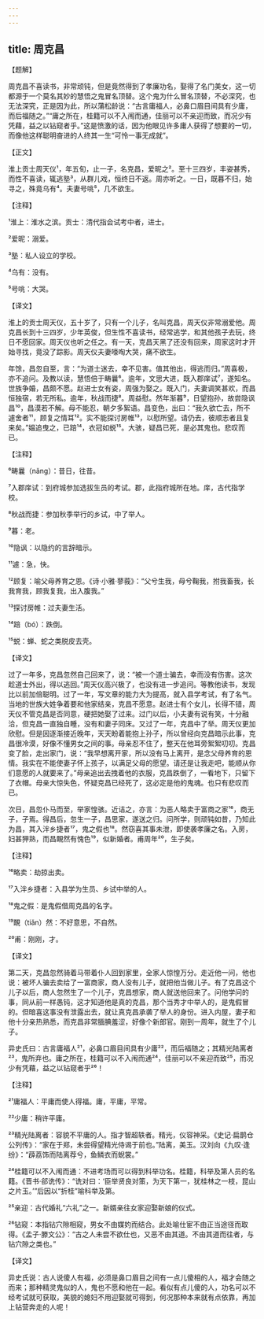 ```yaml
---
---
---
```

title: 周克昌
---




【题解】


周克昌不喜读书，非常顽钝，但是竟然得到了孝廉功名，娶得了名门美女，这一切都源于一个莫名其妙的慧悟之鬼冒名顶替。这个鬼为什么冒名顶替，不必深究，也无法深究，正是因为此，所以蒲松龄说：“古言庸福人，必鼻口眉目间具有少庸，而后福随之。”“庸之所在，桂籍可以不入闱而通，佳丽可以不亲迎而致，而况少有凭藉，益之以钻窥者乎。”这是愤激的话，因为他眼见许多庸人获得了想要的一切，而像他这样聪明奋进的人终其一生“可怜一事无成就”。

【正文】

淮上贡士周天仪¹，年五旬，止一子，名克昌，爱昵之²。至十三四岁，丰姿甚秀，而性不喜读，辄逃塾³，从群儿戏，恒终日不返。周亦听之。一日，既暮不归，始寻之，殊竟乌有⁴。夫妻号咷⁵，几不欲生。





【注释】


¹淮上：淮水之滨。贡士：清代指会试考中者，进士。

²爱昵：溺爱。

³塾：私人设立的学校。

⁴乌有：没有。

⁵号咷：大哭。





【译文】


淮上的贡士周天仪，五十岁了，只有一个儿子，名叫克昌，周天仪非常溺爱他。周克昌长到十三四岁，少年英俊，但生性不喜读书，经常逃学，和其他孩子去玩，终日不愿回家。周天仪也听之任之。有一天，克昌天黑了还没有回来，周家这时才开始寻找，竟没了踪影。周天仪夫妻嚎啕大哭，痛不欲生。

年馀，昌忽自至，言：“为道士迷去，幸不见害。值其他出，得逃而归。”周喜极，亦不追问。及教以读，慧悟倍于畴曩⁶。逾年，文思大进，既入郡庠试⁷，遂知名。世族争婚，昌颇不愿。赵进士女有姿，周强为娶之。既入门，夫妻调笑甚欢，而昌恒独宿，若无所私。逾年，秋战而捷⁸。周益慰。然年渐暮⁹，日望抱孙，故尝隐讽昌¹⁰，昌漠若不解。母不能忍，朝夕多絮语。昌变色，出曰：“我久欲亡去，所不遽舍者¹¹，顾复之情耳¹²。实不能探讨房帷¹³，以慰所望。请仍去，彼顺志者且复来矣。”媪追曳之，已踣¹⁴，衣冠如蜕¹⁵。大骇，疑昌已死，是必其鬼也。悲叹而已。





【注释】


⁶畴曩（nǎng）：昔日，往昔。

⁷入郡庠试：到府城参加选拔生员的考试。郡，此指府城所在地。庠，古代指学校。

⁸秋战而捷：参加秋季举行的乡试，中了举人。

⁹暮：老。

¹⁰隐讽：以隐约的言辞暗示。

¹¹遽：急，快。

¹²顾复：喻父母养育之恩。《诗·小雅·蓼莪》：“父兮生我，母兮鞠我，拊我畜我，长我育我，顾我复我，出入腹我。”

¹³探讨房帷：过夫妻生活。

¹⁴踣（bó）：跌倒。

¹⁵蜕：蝉、蛇之类脱皮去壳。





【译文】


过了一年多，克昌忽然自己回来了，说：“被一个道士骗去，幸而没有伤害。这次趁道士外出，得以逃回。”周天仪高兴极了，也没有进一步追问。等教他读书，发现比以前加倍聪明。过了一年，写文章的能力大为提高，就入县学考试，有了名气。当地的世族大姓争着要和他家结亲，克昌不愿意。赵进士有个女儿，长得不错，周天仪不管克昌是否同意，硬把她娶了过来。过门以后，小夫妻有说有笑，十分融洽，但克昌一直独自睡，没有和妻子同床。又过了一年，克昌中了举。周天仪更加欣慰。但是因逐渐接近晚年，天天盼着能抱上孙子，所以曾经向克昌暗示此事，克昌很冷漠，好像不懂男女之间的事。母亲忍不住了，整天在他耳旁絮絮叨叨。克昌变了脸，走出家门，说：“我早想离开家，所以没有马上离开，是念父母养育的恩情。我实在不能使妻子怀上孩子，以满足父母的愿望。请还是让我走吧，能顺从你们意愿的人就要来了。”母亲追出去拽着他的衣服，克昌跌倒了，一看地下，只留下了衣帽。母亲大惊失色，怀疑克昌已经死了，这必定是他的鬼魂。也只有悲叹而已。

次日，昌忽仆马而至，举家惶骇。近诘之，亦言：为恶人略卖于富商之家¹⁶，商无子，子焉。得昌后，忽生一子，昌思家，遂送之归。问所学，则顽钝如昔，乃知此为昌，其入泮乡捷者¹⁷，鬼之假也¹⁸。然窃喜其事未泄，即使袭孝廉之名。入房，妇甚狎熟，而昌靦然有愧色¹⁹，似新婚者。甫周年²⁰，生子矣。





【注释】


¹⁶略卖：劫掠出卖。

¹⁷入泮乡捷者：入县学为生员、乡试中举的人。

¹⁸鬼之假：是鬼假借周克昌的名字。

¹⁹靦（tiǎn）然：不好意思，不自然。

²⁰甫：刚刚，才。





【译文】


第二天，克昌忽然骑着马带着仆人回到家里，全家人惊惶万分。走近他一问，他也说：被坏人骗去卖给了一富商家，商人没有儿子，就把他当做儿子。有了克昌这个儿子以后，商人忽然生了一个儿子，克昌想家，商人就送他回来了。问他学问的事，同从前一样愚钝，这才知道他是真的克昌，那个当秀才中举人的，是鬼假冒的。但暗喜这事没有泄露出去，就让真克昌承袭了举人的身份。进入内屋，妻子和他十分亲热熟悉，而克昌非常腼腆羞涩，好像个新郎官。刚到一周年，就生了个儿子。

异史氏曰：古言庸福人²¹，必鼻口眉目间具有少庸²²，而后福随之；其精光陆离者²³，鬼所弃也。庸之所在，桂籍可以不入闱而通²⁴，佳丽可以不亲迎而致²⁵，而况少有凭藉，益之以钻窥者乎²⁶！





【注释】


²¹庸福人：平庸而使人得福。庸，平庸，平常。

²²少庸：稍许平庸。

²³精光陆离者：容貌不平庸的人。指才智超轶者。精光，仪容神采。《史记·扁鹊仓公列传》：“家在于郑，未尝得望精光侍谒于前也。”陆离，美玉。汉刘向《九叹·逢纷》：“薜荔饰而陆离荐兮，鱼鳞衣而蜺裳。”

²⁴桂籍可以不入闱而通：不进考场而可以得到科举功名。桂籍，科举及第人员的名籍。《晋书·郤诜传》：“诜对曰：‘臣举贤良对策，为天下第一，犹桂林之一枝，昆山之片玉。’”后因以“折桂”喻科举及第。

²⁵亲迎：古代婚礼“六礼”之一。新婿亲往女家迎娶新娘的仪式。

²⁶钻窥：本指钻穴隙相窥，男女不由媒妁而结合。此处喻仕宦不由正当途径而取得。《孟子·滕文公》：“古之人未尝不欲仕也，又恶不由其道。不由其道而往者，与钻穴隙之类也。”





【译文】


异史氏说：古人说傻人有福，必须是鼻口眉目之间有一点儿傻相的人，福才会随之而来；那种精灵鬼似的人，鬼也不愿和他在一起。看似有点儿傻的人，功名可以不经考试就可获取，美貌的媳妇不用迎娶就可得到，何况那种本来就有点依靠，再加上钻营奔走的人呢！